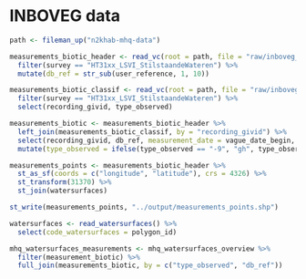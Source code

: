 # INBOVEG data

```r

path <- fileman_up("n2khab-mhq-data")

measurements_biotic_header <- read_vc(root = path, file = "raw/inboveg_mhq_aq/header_mhq") %>%
  filter(survey == "HT31xx_LSVI_StilstaandeWateren") %>%
  mutate(db_ref = str_sub(user_reference, 1, 10))

measurements_biotic_classif <- read_vc(root = path, file = "raw/inboveg_mhq_aq/classif_mhq") %>%
  filter(survey == "HT31xx_LSVI_StilstaandeWateren") %>%
  select(recording_givid, type_observed)

measurements_biotic <- measurements_biotic_header %>%
  left_join(measurements_biotic_classif, by = "recording_givid") %>%
  select(recording_givid, db_ref, measurement_date = vague_date_begin, type_observed) %>%
  mutate(type_observed = ifelse(type_observed == "-9", "gh", type_observed))

measurements_points <- measurements_biotic_header %>%
  st_as_sf(coords = c("longitude", "latitude"), crs = 4326) %>%
  st_transform(31370) %>%
  st_join(watersurfaces)

st_write(measurements_points, "../output/measurements_points.shp")
```

```r

watersurfaces <- read_watersurfaces() %>%
  select(code_watersurfaces = polygon_id)

mhq_watersurfaces_measurements <- mhq_watersurfaces_overview %>%
  filter(measurement_biotic) %>%
  full_join(measurements_biotic, by = c("type_observed", "db_ref"))
```

